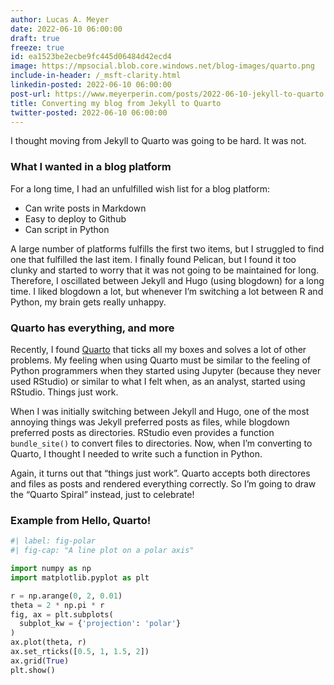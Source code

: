 ```yaml
---
author: Lucas A. Meyer
date: 2022-06-10 06:00:00
draft: true
freeze: true
id: ea1523be2ecbe9fc445d06484d42ecd4
image: https://mpsocial.blob.core.windows.net/blog-images/quarto.png
include-in-header: /_msft-clarity.html
linkedin-posted: 2022-06-10 06:00:00
post-url: https://www.meyerperin.com/posts/2022-06-10-jekyll-to-quarto.html
title: Converting my blog from Jekyll to Quarto
twitter-posted: 2022-06-10 06:00:00
---
```


I thought moving from Jekyll to Quarto was going to be hard. It was not.

### What I wanted in a blog platform
For a long time, I had an unfulfilled wish list for a blog platform:

- Can write posts in Markdown
- Easy to deploy to Github
- Can script in Python


A large number of platforms fulfills the first two items, but I struggled to find one that fulfilled the last item. I finally found Pelican, but I found it too clunky and started to worry that it was not going to be maintained for long. Therefore, I oscillated between Jekyll and Hugo (using blogdown) for a long time. I liked blogdown a lot, but whenever I'm switching a lot between R and Python, my brain gets really unhappy.

### Quarto has everything, and more 

Recently, I found [Quarto](https://quarto.org) that ticks all my boxes and solves a lot of other problems. My feeling when using Quarto must be similar to the feeling of Python programmers when they started using Jupyter (because they never used RStudio) or similar to what I felt when, as an analyst, started using RStudio. Things just work.

When I was initially switching between Jekyll and Hugo, one of the most annoying things was Jekyll preferred posts as files, while blogdown preferred posts as directories. RStudio even provides a function `bundle_site()` to convert files to directories. Now, when I'm converting to Quarto, I thought I needed to write such a function in Python.

Again, it turns out that "things just work". Quarto accepts both directores and files as posts and rendered everything correctly. So I'm going to draw the "Quarto Spiral" instead, just to celebrate!

### Example from Hello, Quarto!

```python
#| label: fig-polar
#| fig-cap: "A line plot on a polar axis"

import numpy as np
import matplotlib.pyplot as plt

r = np.arange(0, 2, 0.01)
theta = 2 * np.pi * r
fig, ax = plt.subplots(
  subplot_kw = {'projection': 'polar'} 
)
ax.plot(theta, r)
ax.set_rticks([0.5, 1, 1.5, 2])
ax.grid(True)
plt.show()
```